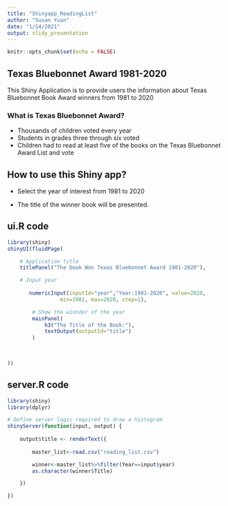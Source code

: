 ---
title: "Shinyapp_ReadingList"
author: "Susan Yuan"
date: "1/14/2021"
output: slidy_presentation
---

```{r setup, include=FALSE}
knitr::opts_chunk$set(echo = FALSE)
```

## Texas Bluebonnet Award 1981-2020

This Shiny Application is to provide users the information about Texas Bluebonnet Book Award winners from 1981 to 2020



### What is Texas Bluebonnet Award?

- Thousands of children voted every year
- Students in grades three through six voted
- Children had to read at least five of the books on the Texas Bluebonnet Award List and vote

## How to use this Shiny app?


- Select the year of interest from 1981 to 2020

- The title of the winner book will be presented.

## ui.R code

```{r echo = TRUE}
library(shiny)
shinyUI(fluidPage(

    # Application title
    titlePanel("The book Won Texas Bluebonnet Award 1981-2020"),

    # Input year
   
       numericInput(inputId="year","Year:1981-2020", value=2020, 
                 min=1981, max=2020, step=1),

        # Show the winnder of the year
        mainPanel(
            h3("The Title of the Book:"),
            textOutput(outputId="title")
        )
        

    
))

```

## server.R code

```{r, echo=TRUE}
library(shiny)
library(dplyr)

# Define server logic required to draw a histogram
shinyServer(function(input, output) {
    
    output$title <- renderText({
        
        master_list<-read.csv("reading_list.csv")

        winner<-master_list%>%filter(Year==input$year)
        as.character(winner$Title)

    })

})
```

